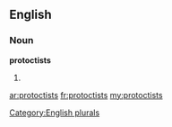 ==English==

===Noun===
'''protoctists'''

# {{plural of|[[protoctist]]}}

[[Category:English plurals]]

[[ar:protoctists]]
[[fr:protoctists]]
[[my:protoctists]]